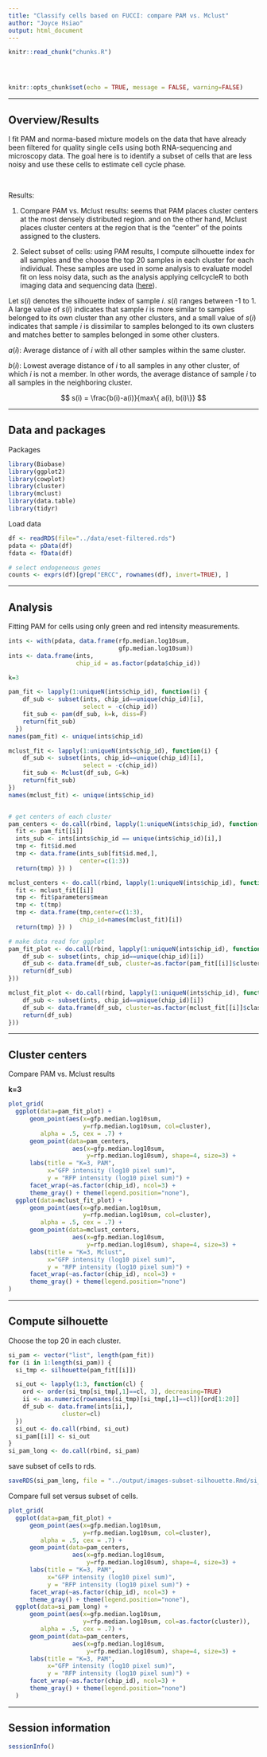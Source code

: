 ```yaml
---
title: "Classify cells based on FUCCI: compare PAM vs. Mclust"
author: "Joyce Hsiao"
output: html_document
---
```


<!-- The file analysis/chunks.R contains chunks that define default settings
shared across the workflowr files. -->
```r
knitr::read_chunk("chunks.R")
```

<!-- Update knitr chunk options -->
```r
```

<!-- Insert the date the file was last updated -->
```r
```

<!-- Insert the code version (Git commit SHA1) if Git repository exists and R
 package git2r is installed -->
```r
```

```r
knitr::opts_chunk$set(echo = TRUE, message = FALSE, warning=FALSE)
```

---

## Overview/Results

I fit PAM and norma-based mixture models on the data that have already been filtered for quality single cells using both RNA-sequencing and microscopy data. The goal here is to identify a subset of cells that are less noisy and use these cells to estimate cell cycle phase.

$~$

Results:

1. Compare PAM vs. Mclust results: seems that PAM places cluster centers at the most densely distributed region. and on the other hand, Mclust places cluster centers at the region that is the "center" of the points assigned to the clusters.

2. Select subset of cells: using PAM results, I compute silhouette index for all samples and the choose the top 20 samples in each cluster for each individual. These samples are used in some analysis to evaluate model fit on less noisy data, such as the analysis applying cellcycleR to both imaging data and sequencing data ([here](https://jdblischak.github.io/fucci-seq/cellcycler-images-seqdata.html)).

Let $s(i)$ denotes the silhouette index of sample $i$. $s(i)$ ranges between -1 to 1. A large value of $s(i)$ indicates that sample $i$ is more similar to samples belonged to its own cluster than any other clusters, and a small value of $s(i)$ indicates that sample $i$ is dissimilar to samples belonged to its own clusters and matches better to samples belonged in some other clusters. 

$a(i)$: Average distance of $i$ with all other samples within the same cluster.

$b(i)$: Lowest average distance of $i$ to all samples in any other cluster, of which $i$ is not a member. In other words, the average distance of sample $i$ to all samples in the neighboring cluster.


$$
s(i) = \frac{b(i)-a(i)}{max\{ a(i), b(i)\}}
$$

---

## Data and packages

Packages

```r
library(Biobase)
library(ggplot2)
library(cowplot)
library(cluster)
library(mclust)
library(data.table)
library(tidyr)
```

Load data

```r
df <- readRDS(file="../data/eset-filtered.rds")
pdata <- pData(df)
fdata <- fData(df)

# select endogeneous genes
counts <- exprs(df)[grep("ERCC", rownames(df), invert=TRUE), ]
```


---


## Analysis

Fitting PAM for cells using only green and red intensity measurements.

```r
ints <- with(pdata, data.frame(rfp.median.log10sum,
                               gfp.median.log10sum))
ints <- data.frame(ints, 
                   chip_id = as.factor(pdata$chip_id))

k=3

pam_fit <- lapply(1:uniqueN(ints$chip_id), function(i) {
    df_sub <- subset(ints, chip_id==unique(chip_id)[i], 
                     select = -c(chip_id))
    fit_sub <- pam(df_sub, k=k, diss=F)
    return(fit_sub)
  })
names(pam_fit) <- unique(ints$chip_id)

mclust_fit <- lapply(1:uniqueN(ints$chip_id), function(i) {
    df_sub <- subset(ints, chip_id==unique(chip_id)[i], 
                     select = -c(chip_id))
    fit_sub <- Mclust(df_sub, G=k)
    return(fit_sub)
})
names(mclust_fit) <- unique(ints$chip_id)


# get centers of each cluster
pam_centers <- do.call(rbind, lapply(1:uniqueN(ints$chip_id), function(i) {
  fit <- pam_fit[[i]]
  ints_sub <- ints[ints$chip_id == unique(ints$chip_id)[i],]
  tmp <- fit$id.med
  tmp <- data.frame(ints_sub[fit$id.med,],
                    center=c(1:3))
  return(tmp) }) )

mclust_centers <- do.call(rbind, lapply(1:uniqueN(ints$chip_id), function(i) {
  fit <- mclust_fit[[i]]
  tmp <- fit$parameters$mean
  tmp <- t(tmp)
  tmp <- data.frame(tmp,center=c(1:3),
                    chip_id=names(mclust_fit)[i])
  return(tmp) }) )

# make data read for ggplot
pam_fit_plot <- do.call(rbind, lapply(1:uniqueN(ints$chip_id), function(i) {
    df_sub <- subset(ints, chip_id==unique(chip_id)[i])
    df_sub <- data.frame(df_sub, cluster=as.factor(pam_fit[[i]]$clustering))
    return(df_sub)
}))

mclust_fit_plot <- do.call(rbind, lapply(1:uniqueN(ints$chip_id), function(i) {
    df_sub <- subset(ints, chip_id==unique(chip_id)[i])
    df_sub <- data.frame(df_sub, cluster=as.factor(mclust_fit[[i]]$classification))
    return(df_sub)
}))
```

  
  
---

## Cluster centers

Compare PAM vs. Mclust results

**k=3**

```r
plot_grid(
  ggplot(data=pam_fit_plot) + 
      geom_point(aes(x=gfp.median.log10sum, 
                     y=rfp.median.log10sum, col=cluster),
         alpha = .5, cex = .7) + 
      geom_point(data=pam_centers,
                  aes(x=gfp.median.log10sum,
                      y=rfp.median.log10sum), shape=4, size=3) +
      labs(title = "K=3, PAM",
           x="GFP intensity (log10 pixel sum)", 
           y = "RFP intensity (log10 pixel sum)") + 
      facet_wrap(~as.factor(chip_id), ncol=3) +
      theme_gray() + theme(legend.position="none"),
  ggplot(data=mclust_fit_plot) + 
      geom_point(aes(x=gfp.median.log10sum, 
                     y=rfp.median.log10sum, col=cluster),
         alpha = .5, cex = .7) + 
      geom_point(data=mclust_centers, 
                  aes(x=gfp.median.log10sum, 
                      y=rfp.median.log10sum), shape=4, size=3) +
      labs(title = "K=3, Mclust",
           x="GFP intensity (log10 pixel sum)", 
           y = "RFP intensity (log10 pixel sum)") + 
      facet_wrap(~as.factor(chip_id), ncol=3) +
      theme_gray() + theme(legend.position="none") 
)
```

---

## Compute silhouette

Choose the top 20 in each cluster.

```r
si_pam <- vector("list", length(pam_fit))
for (i in 1:length(si_pam)) {
  si_tmp <- silhouette(pam_fit[[i]])

  si_out <- lapply(1:3, function(cl) {
    ord <- order(si_tmp[si_tmp[,1]==cl, 3], decreasing=TRUE)
    ii <- as.numeric(rownames(si_tmp)[si_tmp[,1]==cl])[ord[1:20]]
    df_sub <- data.frame(ints[ii,], 
               cluster=cl)
  }) 
  si_out <- do.call(rbind, si_out)
  si_pam[[i]] <- si_out
}
si_pam_long <- do.call(rbind, si_pam)
```

save subset of cells to rds.

```r
saveRDS(si_pam_long, file = "../output/images-subset-silhouette.Rmd/si_pam.rds")
```

Compare full set versus subset of cells.

```r
plot_grid(
  ggplot(data=pam_fit_plot) + 
      geom_point(aes(x=gfp.median.log10sum, 
                     y=rfp.median.log10sum, col=cluster),
         alpha = .5, cex = .7) + 
      geom_point(data=pam_centers,
                  aes(x=gfp.median.log10sum,
                      y=rfp.median.log10sum), shape=4, size=3) +
      labs(title = "K=3, PAM",
           x="GFP intensity (log10 pixel sum)", 
           y = "RFP intensity (log10 pixel sum)") + 
      facet_wrap(~as.factor(chip_id), ncol=3) +
      theme_gray() + theme(legend.position="none"),
  ggplot(data=si_pam_long) + 
      geom_point(aes(x=gfp.median.log10sum, 
                     y=rfp.median.log10sum, col=as.factor(cluster)),
         alpha = .5, cex = .7) + 
      geom_point(data=pam_centers,
                  aes(x=gfp.median.log10sum,
                      y=rfp.median.log10sum), shape=4, size=3) +
      labs(title = "K=3, PAM",
           x="GFP intensity (log10 pixel sum)", 
           y = "RFP intensity (log10 pixel sum)") + 
      facet_wrap(~as.factor(chip_id), ncol=3) +
      theme_gray() + theme(legend.position="none")
  )
```



---

## Session information

```r
sessionInfo()
```



